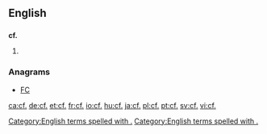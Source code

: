 ==English==
{{Please do not link directly to the individual Webster 1913 abbreviations. If you encounter an article that does link to one, please edit it and replace the linked abbreviation with the corresponding text.}}
==={{abbreviation}}===
'''cf.'''

# {{alternative form of|cf}}

===Anagrams===
* [[FC#English|FC]]

[[Category:English terms spelled with .]]
[[Category:English terms spelled with .]]

[[ca:cf.]]
[[de:cf.]]
[[et:cf.]]
[[fr:cf.]]
[[io:cf.]]
[[hu:cf.]]
[[ja:cf.]]
[[pl:cf.]]
[[pt:cf.]]
[[sv:cf.]]
[[vi:cf.]]